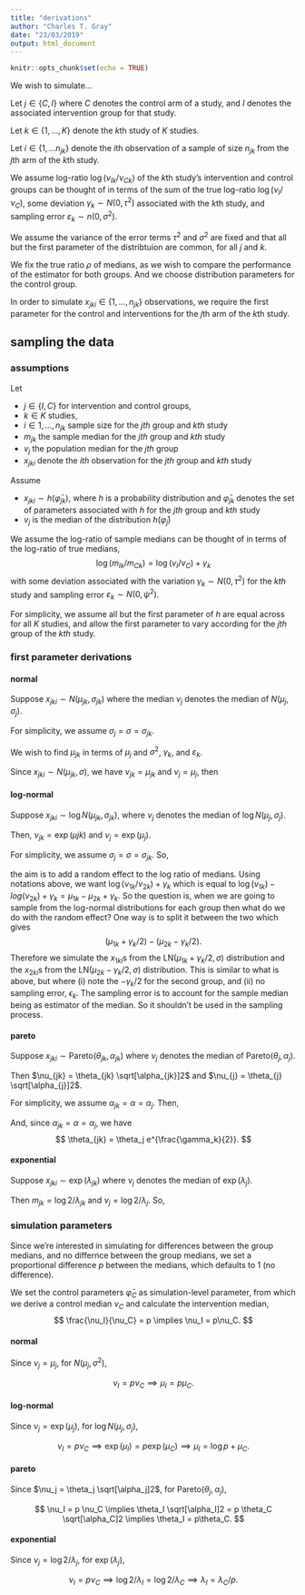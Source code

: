 ```yaml
---
title: "derivations"
author: "Charles T. Gray"
date: "23/03/2019"
output: html_document
---
```


```r
knitr::opts_chunk$set(echo = TRUE)
```

\section{how these data were simulated}

We wish to simulate...

Let $j \in \{C, I\}$ where $C$ denotes the control arm of a study, and $I$ denotes the associated intervention group for that study. 

Let $k \in \{1, \dots, K\}$ denote the $k$th study of $K$ studies.

Let $i \in \{1, \dots n_{jk} \}$ denote the $i$th observation of a sample of size $n_{jk}$ from the $j$th arm of the $k$th study.

We assume log-ratio $\log(\nu_{Ik}/\nu_{Ck})$ of the $k$th study's intervention and control groups can be thought of in terms of the sum of the true log-ratio $\log(\nu_I/\nu_C)$, some deviation $\gamma_k \sim N(0, \tau^2)$ associated with the $k$th study, and sampling error $\varepsilon_k \sim n(0, \sigma^2)$. 

We assume the variance of the error terms $\tau^2$ and $\sigma^2$ are fixed and that all but the first parameter of the distribtuion are common, for all $j$ and $k$.

We fix the true ratio $\rho$ of medians, as we wish to compare the performance of the estimator for both groups. And we choose distribution parameters for the control group.

In order to simulate $x_{jki} \in \{1, \dots, n_{jk}\}$ observations, we require the first parameter for the control and interventions for the $j$th arm of the $k$th study. 

\section{how the parameters were approximated in the estimator}


## sampling the data


### assumptions

Let 

- $j \in \{I, C\}$ for intervention and control groups, 
- $k \in K$ studies,
- $i \in 1, \dots, n_{jk}$ sample size for the $j$*th* group and $k$*th* study
- $m_{jk}$ the sample median for the $j$*th* group and $k$*th* study
- $v_j$ the population median for the $j$*th* group 
- $x_{jki}$ denote the $i$*th* observation for the $j$*th* group and $k$*th* study

Assume 

- $x_{jki} \sim h(\bar \varphi_{jk})$, where $h$ is a probability distribution and $\bar \varphi_{jk}$ denotes the set of parameters associated with $h$ for the $j$*th* group and $k$*th* study
- $v_j$ is the median of the distribution $h(\bar \varphi_j)$

We assume the log-ratio of sample medians can be thought of in terms of the log-ratio of true medians, 
$$
\log (m_{Ik}/m_{Ck}) = \log(\nu_I/\nu_C) + \gamma_k
$$
with some deviation associated with the variation $\gamma_k \sim N(0, \tau^2)$ for the $k$*th* study and sampling error $\varepsilon_k \sim N(0, \psi^2)$.  

For simplicity, we assume all but the first parameter of $h$ are equal across for all $K$ studies, and allow the first parameter to vary according for the $j$*th* group of the $k$*th* study. 

### first parameter derivations


#### normal

Suppose $x_{jki} \sim N(\mu_{jk}, \sigma_{jk})$ where the median $\nu_j$ denotes the median of $N(\mu_j, \sigma_j)$. 

For simplicity, we assume $\sigma_j = \sigma = \sigma_{jk}$.

We wish to find $\mu_{jk}$ in terms of $\mu_j$ and $\sigma^2$, $\gamma_k$, and $\varepsilon_k$.

Since $x_{jki} \sim N(\mu_{jk}, \sigma)$, we have $\nu_{jk} = \mu_{jk}$ and $\nu_j = \mu_j$, then

\begin{align*}
\log(m_{Ik}/m_{Ck}) &= \log(\nu_I/\nu_C) + \gamma_k \\
\implies \log(\mu_{Ik}/\mu_{Ck}) &= \log(\mu_I/\mu_C) + \gamma_k\\
\implies \log\mu_{Ik} - \log\mu_{Ck} &= \log\mu_I - \log\mu_C + 2\gamma_k/2 + 2\varepsilon_k/2\\
\implies \log\mu_{jk} &= \log\mu_j + \gamma_k/2 + \varepsilon_k/2\\
\implies \mu_{jk} &= \mu_j e^{\frac{\gamma_k}{2}}.
\end{align*}

#### log-normal

Suppose $x_{jki} \sim \log N(\mu_{jk}, \sigma_{jk})$, where $\nu_j$ denotes the median of $\log N(\mu_j, \sigma_j)$.

Then, $\nu_{jk} = \exp(\mu{jk})$ and $\nu_j = \exp(\mu_j)$.

For simplicity, we assume $\sigma_j = \sigma = \sigma_{jk}$. So,

\begin{align*}
\log(m_{Ik}/m_{Ck}) &= \log(\nu_I/\nu_C) + \gamma_k \\
\implies \log(\exp(\mu_{Ik})) - \log(\exp(\mu_{Ck})) &= \log(\exp(\mu_I)) - \log(\exp(\mu_C)) + 2\gamma_k/2 + 2\varepsilon_k/2\\
\implies \mu_{jk} &= \mu_j + \gamma_k/2 + \varepsilon_k/2.
\end{align*}

\noindent \textbf{Another way to look at it:} the aim is to add a random effect to the log ratio of medians.  Using notations above, we want $\log(\nu_{1k}/\nu_{2k}) + \gamma_k$ which is equal to $\log(\nu_{1k}) - log(\nu_{2k}) + \gamma_k = \mu_{1k} - \mu_{2k} + \gamma_k$.  So the question is, when we are going to sample from the log-normal distributions for each group then what do we do with the random effect?  One way is to split it between the two which gives $$(\mu_{1k} + \gamma_k/2) - (\mu_{2k} - \gamma_k/2).$$  Therefore we simulate the $x_{1ki}$s from the LN$(\mu_{1k} + \gamma_k/2, \sigma)$ distribution and the $x_{2ki}$s from the LN$(\mu_{2k} - \gamma_k/2, \sigma)$ distribution.  This is similar to what is above, but where (i) note the $-\gamma_k/2$ for the second group, and (ii) no sampling error, $\epsilon_k$.  The sampling error is to account for the sample median being as estimator of the median.  So it shouldn't be used in the sampling process.

#### pareto

Suppose $x_{jki} \sim \mathrm{Pareto}(\theta_{jk}, \alpha_{jk})$ where $\nu_j$ denotes the median of $\mathrm{Pareto}(\theta_{j}, \alpha_{j})$. 

Then $\nu_{jk} = \theta_{jk} \sqrt[\alpha_{jk}]2$ and $\nu_{j} = \theta_{j} \sqrt[\alpha_{j}]2$. 

For simplicity, we assume $\alpha_{jk} = \alpha = \alpha_j$. Then, 
\begin{align*}
\log(m_{Ik}/m_{Ck}) &= \log(\nu_I/\nu_C) + \gamma_k \\
\implies \log(\theta_{Ik} \sqrt[\alpha_{Ik}]2/\theta_{Ck} \sqrt[\alpha_{Ck}]2) &= \log(\theta_{I} \sqrt[\alpha_{I}]2/\theta_{C} \sqrt[\alpha_{C}]2) + 2\gamma_k/2 + 2\varepsilon_k/2\\
\implies \log(\theta_{jk}\sqrt[\alpha_{jk}]2)  &= \log(\theta_{j} \sqrt[\alpha_{j}]2) + \gamma_k/2 + \varepsilon_k/2\\
\implies \theta_{jk}\sqrt[\alpha_{jk}]2 &= \theta_{j} \sqrt[\alpha_{j}]2 e^{\frac{\gamma_k}{2}}. 
\end{align*}

And, since $\alpha_{jk} = \alpha = \alpha_j$, we have
$$
\theta_{jk} = \theta_j e^{\frac{\gamma_k}{2}}.
$$

#### exponential

Suppose $x_{jki} \sim \exp(\lambda_{jk})$ where $\nu_j$ denotes the median of $\exp(\lambda_j)$. 

Then $m_{jk} = \log2/\lambda_{jk}$ and $\nu_j = \log2/\lambda_j$. So,

\begin{align*}
\log(m_{Ik}/m_{Ck}) &= \log(\nu_I/\nu_C) + \gamma_k \\
\implies \log\lambda_{Ck} - \log\lambda_{Ik} &= \log\lambda_C - \log\lambda_I + 2\gamma_k/2 + 2\varepsilon_k/2\\
\implies \log\lambda_{jk} &= \log\lambda_j + \gamma_k/2 + \varepsilon_k/2\\
\implies \lambda_{jk} &= \lambda_j e^{\frac{\gamma_k}{2}}.
\end{align*}

### simulation parameters

Since we're interested in simulating  for differences between the group medians, and no differnce between the group medians, we set a proportional difference $p$ between the medians, which defaults to 1 (no difference). 

We set the control parameters $\bar \varphi_C$ as simulation-level parameter, from which we derive a control median $\nu_C$ and calculate the intervention median,
$$
\frac{\nu_I}{\nu_C} = p \implies \nu_I = p\nu_C.
$$

#### normal

Since $\nu_j = \mu_j$, for $N(\mu_j, \sigma^2)$,

$$
\nu_I = p \nu_C \implies \mu_I = p \mu_C.
$$

#### log-normal

Since $\nu_j = \exp(\mu_j)$, for $\log N(\mu_j, \sigma_j)$, 

$$
\nu_I = p \nu_C \implies \exp(\mu_I) = p \exp(\mu_C) \implies \mu_I = \log p + \mu_C. 
$$


#### pareto

Since $\nu_j = \theta_j \sqrt[\alpha_j]2$, for $\mathrm{Pareto}(\theta_j, \alpha_j)$, 

$$
\nu_I = p \nu_C \implies \theta_I \sqrt[\alpha_I]2 = p \theta_C \sqrt[\alpha_C]2 \implies \theta_I = p\theta_C.
$$

#### exponential

Since $\nu_j = \log2/\lambda_j$, for $\exp(\lambda_j)$,

$$
\nu_I = p \nu_C \implies \log2/\lambda_I = \log2/\lambda_C \implies \lambda_I = \lambda_C/p. 
$$
